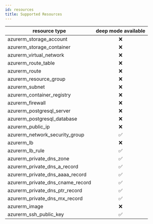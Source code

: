 ```yaml
---
id: resources
title: Supported Resources
---
```


|resource type|deep mode available|
|---|:-:|
| azurerm_storage_account | ❌ |
| azurerm_storage_container | ❌ |
| azurerm_virtual_network | ❌ |
| azurerm_route_table | ❌ |
| azurerm_route | ❌ |
| azurerm_resource_group | ❌ |
| azurerm_subnet | ❌ |
| azurerm_container_registry | ❌ |
| azurerm_firewall | ❌ |
| azurerm_postgresql_server | ❌ |
| azurerm_postgresql_database | ❌ |
| azurerm_public_ip | ❌ |
| azurerm_network_security_group | ✅ |
| azurerm_lb | ❌ |
| azurerm_lb_rule | ✅ |
| azurerm_private_dns_zone | ✅ |
| azurerm_private_dns_a_record | ✅ |
| azurerm_private_dns_aaaa_record | ✅ |
| azurerm_private_dns_cname_record | ✅ |
| azurerm_private_dns_ptr_record | ✅ |
| azurerm_private_dns_mx_record | ✅ |
| azurerm_image | ❌ |
| azurerm_ssh_public_key | ✅ |
